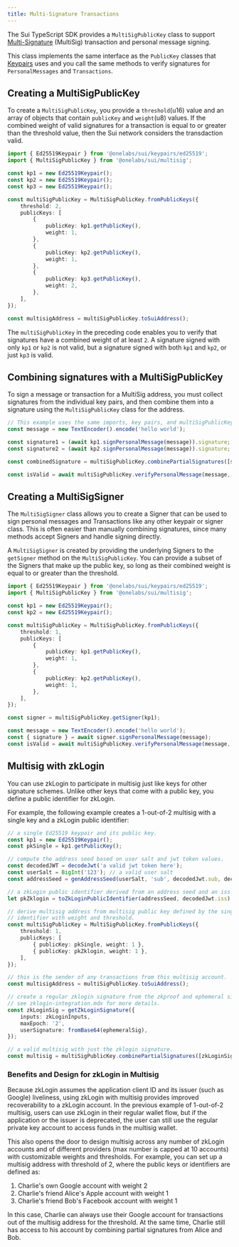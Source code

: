 ```yaml
---
title: Multi-Signature Transactions
---
```


The Sui TypeScript SDK provides a `MultiSigPublicKey` class to support
[Multi-Signature](https://docs.sui.io/concepts/cryptography/transaction-auth/multisig) (MultiSig)
transaction and personal message signing.

This class implements the same interface as the `PublicKey` classes that [Keypairs](./keypairs) uses
and you call the same methods to verify signatures for `PersonalMessages` and `Transactions`.

## Creating a MultiSigPublicKey

To create a `MultiSigPublicKey`, you provide a `threshold`(u16) value and an array of objects that
contain `publicKey` and `weight`(u8) values. If the combined weight of valid signatures for a
transaction is equal to or greater than the threshold value, then the Sui network considers the
transdaction valid.

```typescript
import { Ed25519Keypair } from '@onelabs/sui/keypairs/ed25519';
import { MultiSigPublicKey } from '@onelabs/sui/multisig';

const kp1 = new Ed25519Keypair();
const kp2 = new Ed25519Keypair();
const kp3 = new Ed25519Keypair();

const multiSigPublicKey = MultiSigPublicKey.fromPublicKeys({
	threshold: 2,
	publicKeys: [
		{
			publicKey: kp1.getPublicKey(),
			weight: 1,
		},
		{
			publicKey: kp2.getPublicKey(),
			weight: 1,
		},
		{
			publicKey: kp3.getPublicKey(),
			weight: 2,
		},
	],
});

const multisigAddress = multiSigPublicKey.toSuiAddress();
```

The `multiSigPublicKey` in the preceding code enables you to verify that signatures have a combined
weight of at least `2`. A signature signed with only `kp1` or `kp2` is not valid, but a signature
signed with both `kp1` and `kp2`, or just `kp3` is valid.

## Combining signatures with a MultiSigPublicKey

To sign a message or transaction for a MultiSig address, you must collect signatures from the
individual key pairs, and then combine them into a signature using the `MultiSigPublicKey` class for
the address.

```typescript
// This example uses the same imports, key pairs, and multiSigPublicKey from the previous example
const message = new TextEncoder().encode('hello world');

const signature1 = (await kp1.signPersonalMessage(message)).signature;
const signature2 = (await kp2.signPersonalMessage(message)).signature;

const combinedSignature = multiSigPublicKey.combinePartialSignatures([signature1, signature2]);

const isValid = await multiSigPublicKey.verifyPersonalMessage(message, combinedSignature);
```

## Creating a MultiSigSigner

The `MultiSigSigner` class allows you to create a Signer that can be used to sign personal messages
and Transactions like any other keypair or signer class. This is often easier than manually
combining signatures, since many methods accept Signers and handle signing directly.

A `MultiSigSigner` is created by providing the underlying Signers to the `getSigner` method on the
`MultiSigPublicKey`. You can provide a subset of the Signers that make up the public key, so long as
their combined weight is equal to or greater than the threshold.

```typescript
import { Ed25519Keypair } from '@onelabs/sui/keypairs/ed25519';
import { MultiSigPublicKey } from '@onelabs/sui/multisig';

const kp1 = new Ed25519Keypair();
const kp2 = new Ed25519Keypair();

const multiSigPublicKey = MultiSigPublicKey.fromPublicKeys({
	threshold: 1,
	publicKeys: [
		{
			publicKey: kp1.getPublicKey(),
			weight: 1,
		},
		{
			publicKey: kp2.getPublicKey(),
			weight: 1,
		},
	],
});

const signer = multiSigPublicKey.getSigner(kp1);

const message = new TextEncoder().encode('hello world');
const { signature } = await signer.signPersonalMessage(message);
const isValid = await multiSigPublicKey.verifyPersonalMessage(message, signature);
```

## Multisig with zkLogin

You can use zkLogin to participate in multisig just like keys for other signature schemes. Unlike
other keys that come with a public key, you define a public identifier for zkLogin.

For example, the following example creates a 1-out-of-2 multisig with a single key and a zkLogin
public identifier:

```typescript
// a single Ed25519 keypair and its public key.
const kp1 = new Ed25519Keypair();
const pkSingle = kp1.getPublicKey();

// compute the address seed based on user salt and jwt token values.
const decodedJWT = decodeJwt('a valid jwt token here');
const userSalt = BigInt('123'); // a valid user salt
const addressSeed = genAddressSeed(userSalt, 'sub', decodedJwt.sub, decodedJwt.aud).toString();

// a zkLogin public identifier derived from an address seed and an iss string.
let pkZklogin = toZkLoginPublicIdentifier(addressSeed, decodedJwt.iss);

// derive multisig address from multisig public key defined by the single key and zkLogin public
// identifier with weight and threshold.
const multiSigPublicKey = MultiSigPublicKey.fromPublicKeys({
	threshold: 1,
	publicKeys: [
		{ publicKey: pkSingle, weight: 1 },
		{ publicKey: pkZklogin, weight: 1 },
	],
});

// this is the sender of any transactions from this multisig account.
const multisigAddress = multiSigPublicKey.toSuiAddress();

// create a regular zklogin signature from the zkproof and ephemeral signature for zkLogin.
// see zklogin-integration.mdx for more details.
const zkLoginSig = getZkLoginSignature({
	inputs: zkLoginInputs,
	maxEpoch: '2',
	userSignature: fromBase64(ephemeralSig),
});

// a valid multisig with just the zklogin signature.
const multisig = multiSigPublicKey.combinePartialSignatures([zkLoginSig]);
```

### Benefits and Design for zkLogin in Multisig

Because zkLogin assumes the application client ID and its issuer (such as Google) liveliness, using
zkLogin with multisig provides improved recoverability to a zkLogin account. In the previous example
of 1-out-of-2 multisig, users can use zkLogin in their regular wallet flow, but if the application
or the issuer is deprecated, the user can still use the regular private key account to access funds
in the multisig wallet.

This also opens the door to design multisig across any number of zkLogin accounts and of different
providers (max number is capped at 10 accounts) with customizable weights and thresholds. For
example, you can set up a multisig address with threshold of 2, where the public keys or identifiers
are defined as:

1. Charlie's own Google account with weight 2
2. Charlie's friend Alice's Apple account with weight 1
3. Charlie's friend Bob's Facebook account with weight 1

In this case, Charlie can always use their Google account for transactions out of the multisig
address for the threshold. At the same time, Charlie still has access to his account by combining
partial signatures from Alice and Bob.
